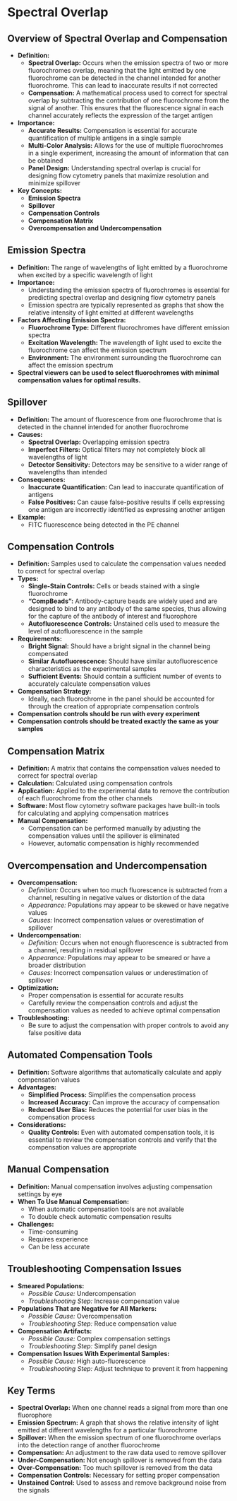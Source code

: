# Spectral Overlap {-}

## **Overview of Spectral Overlap and Compensation** {-}

*   **Definition:**
    *   **Spectral Overlap:** Occurs when the emission spectra of two or more fluorochromes overlap, meaning that the light emitted by one fluorochrome can be detected in the channel intended for another fluorochrome. This can lead to inaccurate results if not corrected
    *   **Compensation:** A mathematical process used to correct for spectral overlap by subtracting the contribution of one fluorochrome from the signal of another. This ensures that the fluorescence signal in each channel accurately reflects the expression of the target antigen
*   **Importance:**
    *   **Accurate Results:** Compensation is essential for accurate quantification of multiple antigens in a single sample
    *   **Multi-Color Analysis:** Allows for the use of multiple fluorochromes in a single experiment, increasing the amount of information that can be obtained
    *   **Panel Design:** Understanding spectral overlap is crucial for designing flow cytometry panels that maximize resolution and minimize spillover
*   **Key Concepts:**
    *   **Emission Spectra**
    *   **Spillover**
    *   **Compensation Controls**
    *   **Compensation Matrix**
    *   **Overcompensation and Undercompensation**

## **Emission Spectra** {-}

*   **Definition:** The range of wavelengths of light emitted by a fluorochrome when excited by a specific wavelength of light
*   **Importance:**
    *   Understanding the emission spectra of fluorochromes is essential for predicting spectral overlap and designing flow cytometry panels
    *   Emission spectra are typically represented as graphs that show the relative intensity of light emitted at different wavelengths
*   **Factors Affecting Emission Spectra:**
    *   **Fluorochrome Type:** Different fluorochromes have different emission spectra
    *   **Excitation Wavelength:** The wavelength of light used to excite the fluorochrome can affect the emission spectrum
    *   **Environment:** The environment surrounding the fluorochrome can affect the emission spectrum
*   **Spectral viewers can be used to select fluorochromes with minimal compensation values for optimal results.**

## **Spillover** {-}

*   **Definition:** The amount of fluorescence from one fluorochrome that is detected in the channel intended for another fluorochrome
*   **Causes:**
    *   **Spectral Overlap:** Overlapping emission spectra
    *   **Imperfect Filters:** Optical filters may not completely block all wavelengths of light
    *   **Detector Sensitivity:** Detectors may be sensitive to a wider range of wavelengths than intended
*   **Consequences:**
    *   **Inaccurate Quantification:** Can lead to inaccurate quantification of antigens
    *   **False Positives:** Can cause false-positive results if cells expressing one antigen are incorrectly identified as expressing another antigen
*   **Example:**
    *   FITC fluorescence being detected in the PE channel

## **Compensation Controls** {-}

*   **Definition:** Samples used to calculate the compensation values needed to correct for spectral overlap
*   **Types:**
    *   **Single-Stain Controls:** Cells or beads stained with a single fluorochrome
    *   **"CompBeads":** Antibody-capture beads are widely used and are designed to bind to any antibody of the same species, thus allowing for the capture of the antibody of interest and fluorophore
    *   **Autofluorescence Controls:** Unstained cells used to measure the level of autofluorescence in the sample
*   **Requirements:**
    *   **Bright Signal:** Should have a bright signal in the channel being compensated
    *   **Similar Autofluorescence:** Should have similar autofluorescence characteristics as the experimental samples
    *   **Sufficient Events:** Should contain a sufficient number of events to accurately calculate compensation values
*   **Compensation Strategy:**
    *   Ideally, each fluorochrome in the panel should be accounted for through the creation of appropriate compensation controls
*   **Compensation controls should be run with every experiment**
*   **Compensation controls should be treated exactly the same as your samples**

## **Compensation Matrix** {-}

*   **Definition:** A matrix that contains the compensation values needed to correct for spectral overlap
*   **Calculation:** Calculated using compensation controls
*   **Application:** Applied to the experimental data to remove the contribution of each fluorochrome from the other channels
*   **Software:** Most flow cytometry software packages have built-in tools for calculating and applying compensation matrices
*   **Manual Compensation:**
    *   Compensation can be performed manually by adjusting the compensation values until the spillover is eliminated
    *   However, automatic compensation is highly recommended

## **Overcompensation and Undercompensation** {-}

*   **Overcompensation:**
    *   *Definition:* Occurs when too much fluorescence is subtracted from a channel, resulting in negative values or distortion of the data
    *   *Appearance:* Populations may appear to be skewed or have negative values
    *   *Causes:* Incorrect compensation values or overestimation of spillover
*   **Undercompensation:**
    *   *Definition:* Occurs when not enough fluorescence is subtracted from a channel, resulting in residual spillover
    *   *Appearance:* Populations may appear to be smeared or have a broader distribution
    *   *Causes:* Incorrect compensation values or underestimation of spillover
*   **Optimization:**
    *   Proper compensation is essential for accurate results
    *   Carefully review the compensation controls and adjust the compensation values as needed to achieve optimal compensation
*   **Troubleshooting:**
    *   Be sure to adjust the compensation with proper controls to avoid any false positive data

## **Automated Compensation Tools** {-}

*   **Definition:** Software algorithms that automatically calculate and apply compensation values
*   **Advantages:**
    *   **Simplified Process:** Simplifies the compensation process
    *   **Increased Accuracy:** Can improve the accuracy of compensation
    *   **Reduced User Bias:** Reduces the potential for user bias in the compensation process
*   **Considerations:**
    *   **Quality Controls:** Even with automated compensation tools, it is essential to review the compensation controls and verify that the compensation values are appropriate

## **Manual Compensation** {-}

*   **Definition:** Manual compensation involves adjusting compensation settings by eye
*   **When To Use Manual Compensation:**
    *   When automatic compensation tools are not available
    *   To double check automatic compensation results
*   **Challenges:**
    *   Time-consuming
    *   Requires experience
    *   Can be less accurate

## **Troubleshooting Compensation Issues** {-}

*   **Smeared Populations:**
    *   *Possible Cause:* Undercompensation
    *   *Troubleshooting Step:* Increase compensation value
*   **Populations That are Negative for All Markers:**
    *   *Possible Cause:* Overcompensation
    *   *Troubleshooting Step:* Reduce compensation value
*   **Compensation Artifacts:**
    *   *Possible Cause:* Complex compensation settings
    *   *Troubleshooting Step:* Simplify panel design
*   **Compensation Issues With Experimental Samples:**
    *   *Possible Cause:* High auto-fluorescence
    *   *Troubleshooting Step:* Adjust technique to prevent it from happening

## **Key Terms** {-}

*   **Spectral Overlap:** When one channel reads a signal from more than one fluorophore
*   **Emission Spectrum:** A graph that shows the relative intensity of light emitted at different wavelengths for a particular fluorochrome
*   **Spillover:** When the emission spectrum of one fluorochrome overlaps into the detection range of another fluorochrome
*   **Compensation:** An adjustment to the raw data used to remove spillover
*   **Under-Compensation:** Not enough spillover is removed from the data
*   **Over-Compensation:** Too much spillover is removed from the data
*   **Compensation Controls:** Necessary for setting proper compensation
*   **Unstained Control:** Used to assess and remove background noise from the signals